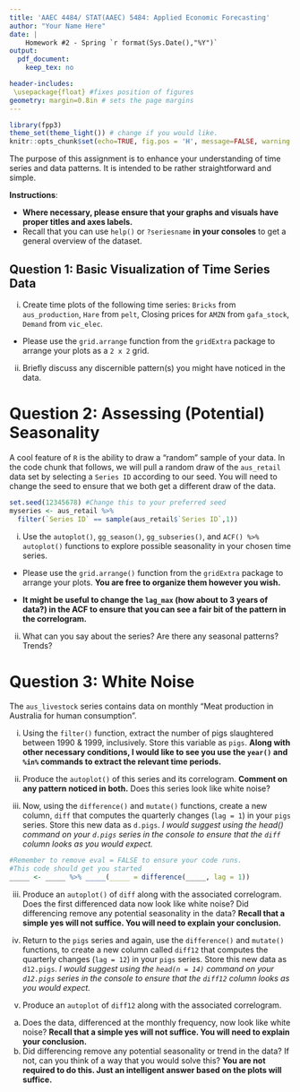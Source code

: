 ```yaml
---
title: 'AAEC 4484/ STAT(AAEC) 5484: Applied Economic Forecasting'
author: "Your Name Here"
date: |
    Homework #2 - Spring `r format(Sys.Date(),"%Y")` 
output: 
  pdf_document:
    keep_tex: no

header-includes:
 \usepackage{float} #fixes position of figures
geometry: margin=0.8in # sets the page margins
---
```


```r
library(fpp3)
theme_set(theme_light()) # change if you would like.
knitr::opts_chunk$set(echo=TRUE, fig.pos = 'H', message=FALSE, warning = FALSE)
```

The purpose of this assignment is to enhance your understanding of time series and data patterns. It is intended to be rather straightforward and simple.

**Instructions**: 

- **Where necessary, please ensure that your graphs and visuals have proper titles and axes labels.** 
- Recall that you can use `help()` or `?seriesname` **in your consoles** to get a general overview of the dataset. 

## Question 1: Basic Visualization of Time Series Data

i. Create time plots of the following time series: `Bricks` from `aus_production`, `Hare` from `pelt`, Closing prices for `AMZN` from `gafa_stock`, `Demand` from `vic_elec`. 

- Please use the `grid.arrange` function from the `gridExtra` package to arrange your plots as a `2 x 2` grid. 



ii. Briefly discuss any discernible pattern(s) you might have noticed in the data.

\newpage 

# Question 2: Assessing (Potential) Seasonality

A cool feature of `R` is the ability to draw a "random" sample of your data. In the code chunk that follows, we will pull a random draw of the `aus_retail` data set by selecting a `Series ID` according to our seed. You will need to change the seed to ensure that we both get a different draw of the data.

```r
set.seed(12345678) #Change this to your preferred seed
myseries <- aus_retail %>%
  filter(`Series ID` == sample(aus_retail$`Series ID`,1))
```

i. Use the `autoplot()`, `gg_season()`, `gg_subseries()`, and `ACF() %>% autoplot()` functions to explore possible seasonality in your chosen time series.

- Please use the `grid.arrange()` function from the `gridExtra` package to arrange your plots. **You are free to organize them however you wish.**

- **It might be useful to change the `lag_max` (how about to 3 years of data?) in the ACF to ensure that you can see a fair bit of the pattern in the correlogram.** 



ii. What can you say about the series? Are there any seasonal patterns? Trends?


\newpage

# Question 3: White Noise

The `aus_livestock` series contains data on monthly "Meat production in Australia for human consumption". 

i. Using the `filter()` function, extract the number of pigs slaughtered between 1990 & 1999, inclusively. Store this variable as `pigs`. **Along with other necessary conditions, I would like to see you use the `year()` and `%in%` commands to extract the relevant time periods.** 

ii. Produce the `autoplot()` of this series and its correlogram. **Comment on any pattern noticed in both.** Does this series look like white noise?



ii. Now, using the `difference()` and `mutate()` functions, create a new column, `diff` that computes the quarterly changes (`lag = 1`) in your `pigs` series. Store this new data as `d.pigs`. *I would suggest using the head() command on your `d.pigs` series in the console to ensure that the `diff` column looks as you would expect.*

```r
#Remember to remove eval = FALSE to ensure your code runs.
#This code should get you started
_____ <- _____ %>% _____(_____ = difference(_____, lag = 1))
```

iii. Produce an `autoplot()` of `diff` along with the associated correlogram. Does the first differenced data now look like white noise? Did differencing remove any potential seasonality in the data? 
**Recall that a simple yes will not suffice. You will need to explain your conclusion.**



iv. Return to the `pigs` series and again, use the `difference()` and `mutate()` functions, to create a new column called `diff12` that computes the quarterly changes (`lag = 12`) in your `pigs` series. Store this new data as `d12.pigs`. *I would suggest using the `head(n = 14)` command on your `d12.pigs` series in the console to ensure that the `diff12` column looks as you would expect.*



v. Produce an `autoplot` of `diff12` along with the associated correlogram. 

a. Does the data, differenced at the monthly frequency, now look like white noise? **Recall that a simple yes will not suffice. You will need to explain your conclusion.**
b. Did differencing remove any potential seasonality or trend in the data? If not, can you think of a way that you would solve this? **You are not required to do this. Just an intelligent answer based on the plots will suffice.**


